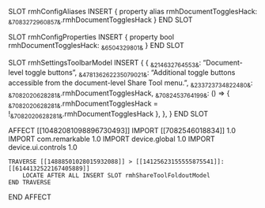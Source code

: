 SLOT rmhConfigAliases
    INSERT {
        property alias rmhDocumentTogglesHack: ~&7083272960857&~.rmhDocumentTogglesHack
    }
END SLOT

SLOT rmhConfigProperties
    INSERT {
        property bool rmhDocumentTogglesHack: ~&6504329801&~
    }
END SLOT

SLOT rmhSettingsToolbarModel
    INSERT {
        {
            ~&214632764553&~: "Document-level toggle buttons",
            ~&478136262235079021&~: "Additional toggle buttons accessible from the document-level Share Tool menu.",
            ~&233723734822480&~: ~&7082020628281&~.rmhDocumentTogglesHack,
            ~&7082453764199&~: () => { ~&7082020628281&~.rmhDocumentTogglesHack = !~&7082020628281&~.rmhDocumentTogglesHack },
        },
    }
END SLOT

AFFECT [[10482081098896730493]]
    IMPORT [[7082546018834]] 1.0
    IMPORT com.remarkable 1.0
    IMPORT device.global 1.0
    IMPORT device.ui.controls 1.0

    TRAVERSE [[14888501028015932088]] > [[14125623155555875541]]:[[6144132522167405889]]
        LOCATE AFTER ALL INSERT SLOT rmhShareToolFoldoutModel
    END TRAVERSE
END AFFECT
